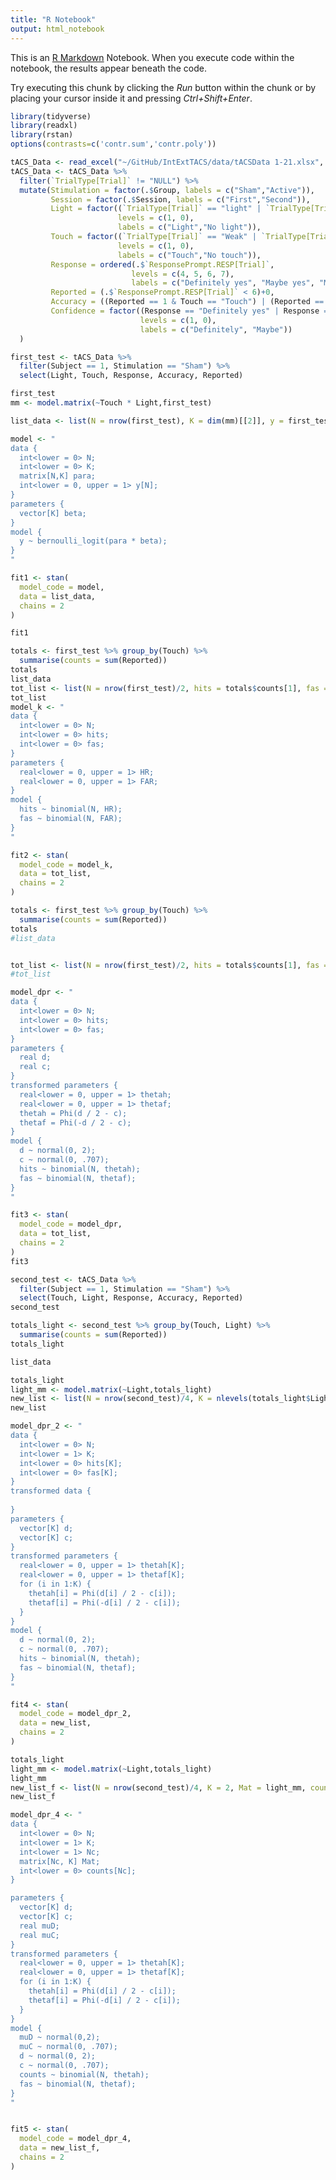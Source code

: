 ```yaml
---
title: "R Notebook"
output: html_notebook
---
```


This is an [R Markdown](http://rmarkdown.rstudio.com) Notebook. When you execute code within the notebook, the results appear beneath the code. 

Try executing this chunk by clicking the *Run* button within the chunk or by placing your cursor inside it and pressing *Ctrl+Shift+Enter*. 

```r
library(tidyverse)
library(readxl)
library(rstan)
options(contrasts=c('contr.sum','contr.poly'))
```

```r
tACS_Data <- read_excel("~/GitHub/IntExtTACS/data/tACSData 1-21.xlsx", sheet = "RawData")
tACS_Data <- tACS_Data %>% 
  filter(`TrialType[Trial]` != "NULL") %>%
  mutate(Stimulation = factor(.$Group, labels = c("Sham","Active")),
         Session = factor(.$Session, labels = c("First","Second")),
         Light = factor((`TrialType[Trial]` == "light" | `TrialType[Trial]` == "bothWeak") + 0,
                        levels = c(1, 0),
                        labels = c("Light","No light")),
         Touch = factor((`TrialType[Trial]` == "Weak" | `TrialType[Trial]` == "bothWeak") + 0,
                        levels = c(1, 0),
                        labels = c("Touch","No touch")),
         Response = ordered(.$`ResponsePrompt.RESP[Trial]`,
                           levels = c(4, 5, 6, 7),
                           labels = c("Definitely yes", "Maybe yes", "Maybe no", "Definitely no")),
         Reported = (.$`ResponsePrompt.RESP[Trial]` < 6)+0,
         Accuracy = ((Reported == 1 & Touch == "Touch") | (Reported == 0 & Touch == "No touch")) + 0,
         Confidence = factor((Response == "Definitely yes" | Response == "Definitely no") + 0, 
                             levels = c(1, 0),
                             labels = c("Definitely", "Maybe"))
  )


```

```r
first_test <- tACS_Data %>%
  filter(Subject == 1, Stimulation == "Sham") %>%
  select(Light, Touch, Response, Accuracy, Reported)

first_test
mm <- model.matrix(~Touch * Light,first_test)

list_data <- list(N = nrow(first_test), K = dim(mm)[[2]], y = first_test$Reported, para = mm)

```

```r

model <- "
data {
  int<lower = 0> N;
  int<lower = 0> K;
  matrix[N,K] para;
  int<lower = 0, upper = 1> y[N];
}
parameters {
  vector[K] beta;
}
model {
  y ~ bernoulli_logit(para * beta);
}
"

```

```r
fit1 <- stan(
  model_code = model,
  data = list_data,
  chains = 2
)
```
```r
fit1
```

```r
totals <- first_test %>% group_by(Touch) %>%
  summarise(counts = sum(Reported))
totals
list_data
tot_list <- list(N = nrow(first_test)/2, hits = totals$counts[1], fas = totals$counts[2])
tot_list
model_k <- "
data {
  int<lower = 0> N;
  int<lower = 0> hits;
  int<lower = 0> fas;
}
parameters {
  real<lower = 0, upper = 1> HR;
  real<lower = 0, upper = 1> FAR;
}
model {
  hits ~ binomial(N, HR);
  fas ~ binomial(N, FAR);
}
"

```

```r
fit2 <- stan(
  model_code = model_k,
  data = tot_list,
  chains = 2
)
```

```r
totals <- first_test %>% group_by(Touch) %>%
  summarise(counts = sum(Reported))
totals
#list_data


tot_list <- list(N = nrow(first_test)/2, hits = totals$counts[1], fas = totals$counts[2])
#tot_list

model_dpr <- "
data {
  int<lower = 0> N;
  int<lower = 0> hits;
  int<lower = 0> fas;
}
parameters {
  real d;
  real c;
}
transformed parameters {
  real<lower = 0, upper = 1> thetah;
  real<lower = 0, upper = 1> thetaf;
  thetah = Phi(d / 2 - c);
  thetaf = Phi(-d / 2 - c);
}
model {
  d ~ normal(0, 2);
  c ~ normal(0, .707);
  hits ~ binomial(N, thetah);
  fas ~ binomial(N, thetaf);
}
"

```

```r
fit3 <- stan(
  model_code = model_dpr,
  data = tot_list,
  chains = 2
)
fit3
```
```r
second_test <- tACS_Data %>%
  filter(Subject == 1, Stimulation == "Sham") %>%
  select(Touch, Light, Response, Accuracy, Reported)
second_test
```
```r
totals_light <- second_test %>% group_by(Touch, Light) %>%
  summarise(counts = sum(Reported))
totals_light
```

```r

list_data
```

```r
totals_light
light_mm <- model.matrix(~Light,totals_light)
new_list <- list(N = nrow(second_test)/4, K = nlevels(totals_light$Light), hits = totals_light$counts[1:2], fas = totals_light$counts[3:4])
new_list
```

```r
model_dpr_2 <- "
data {
  int<lower = 0> N;
  int<lower = 1> K;
  int<lower = 0> hits[K];
  int<lower = 0> fas[K];
}
transformed data {
  
}
parameters {
  vector[K] d;
  vector[K] c;
}
transformed parameters {
  real<lower = 0, upper = 1> thetah[K];
  real<lower = 0, upper = 1> thetaf[K];
  for (i in 1:K) {
    thetah[i] = Phi(d[i] / 2 - c[i]);
    thetaf[i] = Phi(-d[i] / 2 - c[i]);
  }
}
model {
  d ~ normal(0, 2);
  c ~ normal(0, .707);
  hits ~ binomial(N, thetah);
  fas ~ binomial(N, thetaf);
}
"

```

```r
fit4 <- stan(
  model_code = model_dpr_2,
  data = new_list,
  chains = 2
)

```

```r
totals_light
light_mm <- model.matrix(~Light,totals_light)
light_mm
new_list_f <- list(N = nrow(second_test)/4, K = 2, Mat = light_mm, counts = totals_light$counts, Nc = nrow(totals_light))
new_list_f

```

```r
model_dpr_4 <- "
data {
  int<lower = 0> N;
  int<lower = 1> K;
  int<lower = 1> Nc;
  matrix[Nc, K] Mat;
  int<lower = 0> counts[Nc];
}

parameters {
  vector[K] d;
  vector[K] c;
  real muD;
  real muC;
}
transformed parameters {
  real<lower = 0, upper = 1> thetah[K];
  real<lower = 0, upper = 1> thetaf[K];
  for (i in 1:K) {
    thetah[i] = Phi(d[i] / 2 - c[i]);
    thetaf[i] = Phi(-d[i] / 2 - c[i]);
  }
}
model {
  muD ~ normal(0,2);
  muC ~ normal(0, .707);
  d ~ normal(0, 2);
  c ~ normal(0, .707);
  counts ~ binomial(N, thetah);
  fas ~ binomial(N, thetaf);
}
"

```

```r

```

```r
fit5 <- stan(
  model_code = model_dpr_4,
  data = new_list_f,
  chains = 2
)
```


